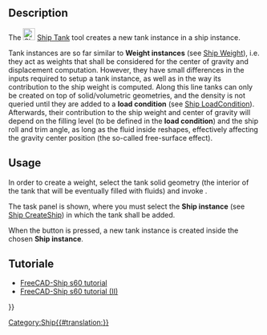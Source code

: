 <languages/>

{{Docnav
|[[Ship_Weight|Create a new ship weight]]
|[[Ship_Capacity|Tank capacity curve]]
|[[Ship_Workbench|Ship]]
|IconL=Ship_Weight.svg
|IconR=Ship_Capacity.svg
|IconC=Workbench_Ship.svg
}}

<div class="mw-translate-fuzzy">
{{GuiCommand|Name=Ship TankNew|MenuLocation=Weights → Create a new tank||Workbenches=[[Ship Workbench|Ship]]|Shortcut=|SeeAlso=}}
</div>

== Description ==

The [[Image:Ship_Tank.svg|24px]] [[Ship_Tank|Ship Tank]] tool creates a new tank instance in a ship instance.

Tank instances are so far similar to '''Weight instances''' (see [[Ship_Weight|Ship Weight]]), i.e. they act as weights that shall be considered for the center of gravity and displacement computation. However, they have small differences in the inputs required to setup a tank instance, as well as in the way its contribution to the ship weight is computed. Along this line tanks can only be created on top of solid/volumetric geometries, and the density is not queried until they are added to a '''load condition''' (see [[Ship_LoadCondition|Ship LoadCondition]]). Afterwards, their contribution to the ship weight and center of gravity will depend on the filling level (to be defined in the '''load condition''') and the ship roll and trim angle, as long as the fluid inside reshapes, effectively affecting the gravity center position (the so-called free-surface effect).

== Usage ==

In order to create a weight, select the tank solid geometry (the interior of the tank that will be eventually filled with fluids) and invoke {{MenuCommand|Weights → [[Image:Ship_Tank.svg|16px]] Create a new tank}}.

The task panel is shown, where you must select the '''Ship instance''' (see [[Ship_CreateShip|Ship CreateShip]]) in which the tank shall be added.

When the {{Button|Accept}} button is pressed, a new tank instance is created inside the chosen '''Ship instance'''.

<span id="Tutorials"></span>
==Tutoriale==

* [[FreeCAD-Ship s60 tutorial|FreeCAD-Ship s60 tutorial ]]
* [[FreeCAD-Ship s60 tutorial (II)|FreeCAD-Ship s60 tutorial (II)]] 


{{Docnav
|[[Ship_Weight|Create a new ship weight]]
|[[Ship_Capacity|Tank capacity curve]]
|[[Ship_Workbench|Ship]]
|IconL=Ship_Weight.svg
|IconR=Ship_Capacity.svg
|IconC=Workbench_Ship.svg
}}

{{Userdocnavi{{#translation:}}}}
[[Category:Ship{{#translation:}}]]